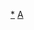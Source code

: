{{Userbox
|border-c = #999999
|border-s = 1
|id-c = #EF92B1
|id-a = left
|id-lh = 1em
|id-s = 12
|id-p = 0 0 0 7px
|id-fc = #FFFFFF
|info-c = #FFDDDD
|info-s = 10
|info-fc = #000000
|id = AKB<br/>48
|info= 這個用戶喜歡'''[[AKB48|{{color|#000000|AKB48}}]]'''。
}}<includeonly>[[Category:喜歡AKB48的維基人|{{PAGENAME}}]]</includeonly><noinclude>[[Category:喜歡AKB48的維基人|*]][[Category:藝人用戶框模板|A]]</noinclude>